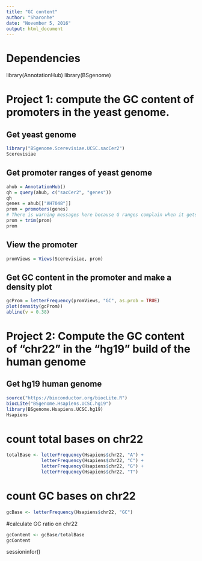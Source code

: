 ```yaml
---
title: "GC content"
author: "Sharonhe"
date: "November 5, 2016"
output: html_document
---
```


# Dependencies
library(AnnotationHub)
library(BSgenome)

# Project 1: compute the GC content of promoters in the yeast genome. 

## Get yeast genome
```r
library("BSgenome.Scerevisiae.UCSC.sacCer2")
Scerevisiae
```


## Get promoter ranges of yeast genome

```r
ahub = AnnotationHub()
qh = query(ahub, c("sacCer2", "genes"))
qh
genes = ahub[["AH7048"]]
prom = promoters(genes)
# There is warning messages here because G ranges complain when it gets like genome indices that are less than zero. This problem can be solved by trimming promoters
prom = trim(prom)
prom
```

## View the promoter

```r
promViews = Views(Scerevisiae, prom)
```


## Get GC content in the promoter and make a density plot

```r
gcProm = letterFrequency(promViews, "GC", as.prob = TRUE)
plot(density(gcProm))
abline(v = 0.38)
```

# Project 2: Compute the GC content of “chr22” in the “hg19” build of the human genome

## Get hg19 human genome

```r
source("https://bioconductor.org/biocLite.R")
biocLite("BSgenome.Hsapiens.UCSC.hg19")
library(BSgenome.Hsapiens.UCSC.hg19)
Hsapiens
```

# count total bases on chr22

```r
totalBase <- letterFrequency(Hsapiens$chr22, "A") +
             letterFrequency(Hsapiens$chr22, "C") +
             letterFrequency(Hsapiens$chr22, "G") +
             letterFrequency(Hsapiens$chr22, "T")
```

# count GC bases on chr22  

```r
gcBase <- letterFrequency(Hsapiens$chr22, "GC")
```

#calculate GC ratio on chr22

```r
gcContent <- gcBase/totalBase
gcContent
```

sessioninfor()
